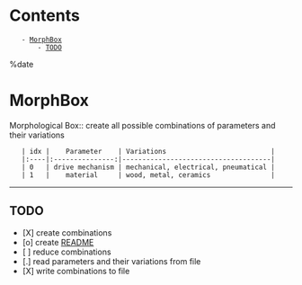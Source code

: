 = Contents =
    - [[#MorphBox|MorphBox]]
        - [[#MorphBox#TODO|TODO]]

%date
= MorphBox =

Morphological Box:: create all possible combinations of parameters and their variations

	| idx |    Parameter    | Variations                          |
	|:----|:---------------:|-------------------------------------|
	| 0   | drive mechanism | mechanical, electrical, pneumatical |
	| 1   |    material     | wood, metal, ceramics               |

-------------------------------------------------------------------

== TODO ==

* [X] 	create combinations
* [o] 	create [[https://github.com/Phydon/morphbox/blob/master/README.md|README]]
* [ ]	reduce combinations
* [.]	read parameters and their variations from file
* [X]	write combinations to file
